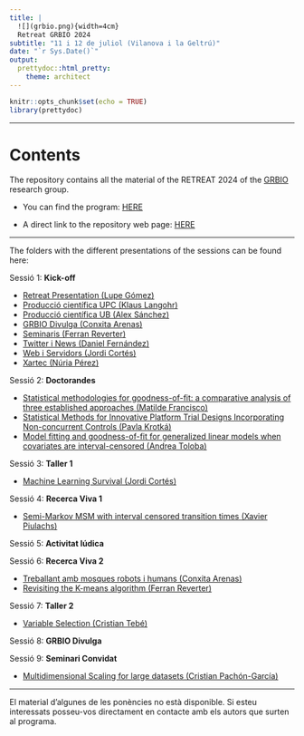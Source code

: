 ```yaml
---
title: |
  ![](grbio.png){width=4cm}  
  Retreat GRBIO 2024
subtitle: "11 i 12 de juliol (Vilanova i la Geltrú)"
date: "`r Sys.Date()`"
output: 
  prettydoc::html_pretty:
    theme: architect
---
```


```r
knitr::opts_chunk$set(echo = TRUE)
library(prettydoc)
```

------------------------------------------------------------------------

# Contents

The repository contains all the material of the RETREAT 2024 of the [GRBIO](https://grbio.upc.edu/en) research group.

-   You can find the program: [HERE](Programa%20IX%20GRBIO%20RETREAT%202024.pdf)

-   A direct link to the repository web page: [HERE](https://github.com/GRBio/RETREAT2024)

------------------------------------------------------------------------

The folders with the different presentations of the sessions can be found here:

Sessió 1: **Kick-off**

-   [Retreat Presentation (Lupe Gómez)](01_Kick_off/RETREAT_PRESENTATION_Lupe_Gomez.pdf)
-   [Producció científica UPC (Klaus Langohr)](01_Kick_off/ProdCientif_UPC_Klaus_Langohr.pdf)
-   [Producció científica UB (Alex Sánchez)](01_Kick_ProdCientif_UB_Alex_Sanchez.pdf.pdf)
-   [GRBIO Divulga (Conxita Arenas)](01_Kick_off/GRBIO_Divulga_Conxita_Arenas.pdf)
-   [Seminaris (Ferran Reverter)](01_Kick_off/Seminaris_Ferran_Reverter.pdf)
-   [Twitter i News (Daniel Fernández)](01_Kick_off/TwittterNews24_Dani_Fernandez.pdf)
-   [Web i Servidors (Jordi Cortés)](01_Kick_off/Web_servidors_Jordi_Cortes.pdf)
-   [Xartec (Núria Pérez)](01_Kick_off/Xartec_NPerez.pdf)

Sessió 2: **Doctorandes**

-   [Statistical methodologies for goodness-of-fit: a comparative analysis of three established approaches (Matilde Francisco)](02_Doctorandes/Statistical_methodologies_gof_MatildeF.pdf)
-   [Statistical Methods for Innovative Platform Trial Designs Incorporating Non-concurrent Controls (Pavla Krotká)](02_Doctorandes/StatisticalMethodsForPlatformTrialsWithNCC_Pavla_Krotka.pdf)
-   [Model fitting and goodness-of-fit for generalized linear models when covariates are interval-censored (Andrea Toloba)](02_Doctorandes/Interval_censored_covariates_Andrea_toloba.pdf)

Sessió 3: **Taller 1**

-   [Machine Learning Survival (Jordi Cortés)](https://github.com/GRBio/RETREAT2024/tree/main/03_Taller_ML_survival)

Sessió 4: **Recerca Viva 1**

-   [Semi-Markov MSM with interval censored transition times (Xavier Piulachs)](04_Recerca_Viva/Semi-Markov_MSM_with_interval-censored_transition_times_Xavier_Piulachs.pdf)

Sessió 5: **Activitat lúdica**

Sessió 6: **Recerca Viva 2**

-   [Treballant amb mosques robots i humans (Conxita Arenas)](06_Recerca_viva/Treballant%20amb%20mosques_robots_humans_Conxita.pdf)
-   [Revisiting the K-means algorithm (Ferran Reverter)](06_Recerca_viva/revisiting_k_means_Ferran_Reverter.pdf)

Sessió 7: **Taller 2**

-   [Variable Selection (Cristian Tebé)](07_Taller_Variable_Selection/CapsBarrets%20v31.html)

Sessió 8: **GRBIO Divulga**

Sessió 9: **Seminari Convidat**

-   [Multidimensional Scaling for large datasets (Cristian Pachón-García)](09_seminari_convidat_MDS/MDS_Cristian_Pachon_Garcia.pdf)

------------------------------------------------------------------------

El material d'algunes de les ponències no està disponible. Si esteu interessats posseu-vos directament en contacte amb els autors que surten al programa.
